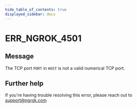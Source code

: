 ```yaml
---
hide_table_of_contents: true
displayed_sidebar: docs
---
```



# ERR_NGROK_4501

## Message

The TCP port `PORT` in `HOST` is not a valid numerical TCP port.

<ErrorDetails error="err_ngrok_4501" />

## Further help

If you're having trouble resolving this error, please reach out to [support@ngrok.com](mailto:support@ngrok.com?subject=Help%20with%20ERR_NGROK_4501)
